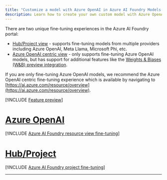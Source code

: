 ```yaml
---
title: "Customize a model with Azure OpenAI in Azure AI Foundry Models and Azure AI Foundry"
description: Learn how to create your own custom model with Azure OpenAI by using the Azure AI Foundry portal.
---
```


There are two unique fine-tuning experiences in the Azure AI Foundry portal:

* [Hub/Project view](https://ai.azure.com/?cid=learnDocs) - supports fine-tuning models from multiple providers including Azure OpenAI, Meta Llama, Microsoft Phi, etc.
* [Azure OpenAI centric view](https://ai.azure.com/resource/overview) - only supports fine-tuning Azure OpenAI models, but has support for additional features like the [Weights & Biases (W&B) preview integration](../how-to/weights-and-biases-integration). 

If you are only fine-tuning Azure OpenAI models, we recommend the Azure OpenAI centric fine-tuning experience which is available by navigating to [https://ai.azure.com/resource/overview](https://ai.azure.com/resource/overview). 

[!INCLUDE [Feature preview](~/reusable-content/ce-skilling/azure/includes/ai-studio/includes/feature-preview)]

# [Azure OpenAI](#tab/azure-openai)

[!INCLUDE [Azure AI Foundry resource view fine-tuning](../includes/fine-tuning-studio)]

# [Hub/Project](#tab/hub)

[!INCLUDE [Azure AI Foundry project fine-tuning](../includes/fine-tuning-openai-in-ai-studio)]

---

